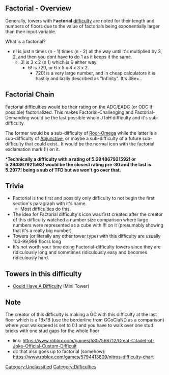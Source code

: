 {{Inclusion|reason=Falsely TDEx'd}}{{Unclassified}}{{Classic}}{{Difficulty_Template|title1=Factorial|image1=Factorial.png|caption1=i'm so mad that it's spiking up so fast!!!|previous_difficulty=N/A|next_difficulty=N/A|date_it_was_added=11/10/2020|type/class=Unclassified}}
==Factorial - Overview==
Generally, towers with F'''actorial''' [[Difficulty Chart|difficulty]] are noted for their length and numbers of floors due to the value of factorials being exponentially larger than their input variable.

What is a factorial?

*n! is just n times (n - 1) times (n - 2) all the way until it's multiplied by 3, 2, and then you dont have to do 1 as it keeps it the same.
**3! is 3 x 2 (x 1) which is 6 either way.
***6! is 720, or 6 x 5 x 4 x 3 x 2.
****720! is a very large number, and in cheap calculators it is hastily and lazily described as "Infinity". It's 38e+..
==Factorial Chain==
Factorial difficulties would be their rating on the ADC/EADC (or ODC if possible) factorialized. This makes Factorial-Challenging and Factorial-Demanding would be the last possible whole JToH difficulty and it's sub-difficulty.

The former would be a sub-difficulty of [[RoorOmega|Roor-Omega]] while the latter is a sub-difficulty of [[Abjunctive]], or maybe a sub-difficulty of a future sub-difficulty that could exist.. It would be the normal icon with the factorial exclamation mark (!) on it.

<nowiki>*</nowiki>'''Technically a difficulty with a rating of 5.294867921592! or 5.294867921593! would be the closest rating pre-30 and the last is 5.2977! being a sub of TFD but we won't go over that.'''
==Trivia==
*Factorial is the first and possibly only difficulty to not begin the first section's paragraph with it's name.
**Most difficulties do this.
*The idea for Factorial difficulty's icon was first created after the creator of this difficulty watched a number size comparison where large numbers were represented as a cube with !!! on it (presumably showing that it's a really big number)
*Towers (or literally any other tower type) with this difficulty are usually 100-99,999 floors long
*It's not worth your time doing Factorial-difficulty towers since they are ridiculously long and sometimes ridiculously easy and becomes ridiculously hard.
==Towers in this difficulty==
*[[Could Have A Difficulty]] (Mini Tower)
==Note==
The creator of this difficulty is making a GC with this difficulty at the last floor which is a 1Bx1B (use the borderline from GCoCIaND as a comparison) where your walkspeed is set to 0.1 and you have to walk over one stud bricks with one stud gaps for the whole floor
*link: https://www.roblox.com/games/5807566712/Great-Citadel-of-Joke-Official-Custom-Difficult
*dc that also goes up to factorial (somehow): https://www.roblox.com/games/5794413809/nitros-difficulty-chart
{{DifficultiesNavbox}}[[Category:Unclassified]][[Category:Difficulties]]